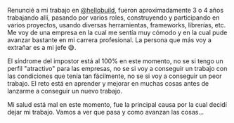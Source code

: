 Renuncié a mi trabajo en [@hellobuild](https://hellobuild.co), fueron aproximadamente 3 o 4 años trabajando allí, pasando por varios roles, construyendo y participando en varios proyectos, usando diversas herramientas, frameworks, librerías, etc. Me voy de una empresa en la cual me sentía muy cómodo y en la cual pude avanzar bastante en mi carrera profesional. La persona que más voy a extrañar es a mi jefe 😅.

El síndrome del impostor está al 100% en este momento, no se si tengo un perfil "atractivo" para las empresas, no se si voy a conseguir un trabajo con las condiciones que tenía tan fácilmente, no se si voy a conseguir un peor trabajo. El reto está en aprender y mejorar en muchas cosas antes de lanzarme a conseguir un nuevo trabajo.

Mi salud está mal en este momento, fue la principal causa por la cual decidí dejar mi trabajo. Vamos a ver que pasa y como avanzan las cosas...
